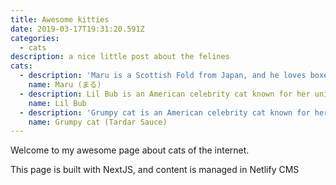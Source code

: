 ```yaml
---
title: Awesome kitties
date: 2019-03-17T19:31:20.591Z
categories: 
  - cats
description: a nice little post about the felines
cats:
  - description: 'Maru is a Scottish Fold from Japan, and he loves boxes.'
    name: Maru (まる)
  - description: Lil Bub is an American celebrity cat known for her unique appearance.
    name: Lil Bub
  - description: 'Grumpy cat is an American celebrity cat known for her grumpy appearance.'
    name: Grumpy cat (Tardar Sauce)
---
```

Welcome to my awesome page about cats of the internet.

This page is built with NextJS, and content is managed in Netlify CMS